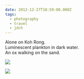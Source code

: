 ```yaml
---
date: 2012-12-27T18:59:00.000Z
tags:
  - photography
  - travel
  - jdch
---
```

Alone on Koh Rong.<br/>
Luminescent plankton in dark water.<br/>
An ox walking on the sand.

![](../../assets/photos/20121227-IMG_5597.jpg)

![](../../assets/photos/20121227-IMG_5604.jpg)